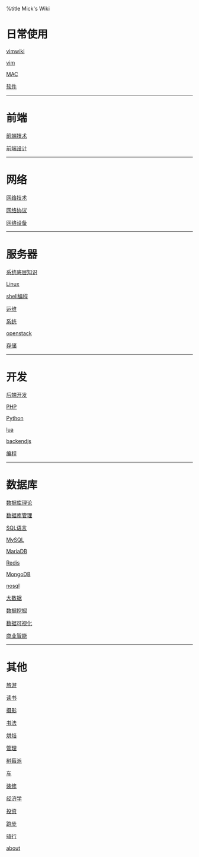 %title Mick's Wiki

= 日常使用 =
[[vim/vimwiki|vimwiki]]

[[vim/vim|vim]]

[[os/mac/index|MAC]]

[[software/index|软件]]

----
= 前端 =
[[frontend/tech/index|前端技术]]

[[frontend/design/index|前端设计]]

----
= 网络 =
[[network/tech/index|网络技术]]

[[network/protocol/index|网络协议]]

[[network/devices/index|网络设备]]

----
= 服务器 =
[[os/system/index|系统底层知识]]

[[os/linux/index|Linux]]

[[os/shell/program|shell编程]]

[[ops/index|运维]]

[[backend/system/index|系统]]

[[virtual/openstack/index|openstack]]

[[backend/storage/index|存储]]

----
= 开发 =
[[backend/dev|后端开发]]

[[backend/language/php/index|PHP]]

[[backend/language/python/index|Python]]

[[backend/language/lua/index|lua]]

[[backend/language/js/index|backendjs]]

[[program/index|编程]]

----
= 数据库 =
[[backend/db/concept/index|数据库理论]]

[[backend/db/dba/index|数据库管理]]

[[backend/db/sql/index|SQL语言]]

[[backend/db/mysql/index|MySQL]]

[[backend/db/mariadb/index|MariaDB]]

[[backend/db/redis/index|Redis]]

[[backend/db/mongodb/index|MongoDB]]

[[backend/db/nosql|nosql]]

[[backend/db/bigdata/index|大数据]]

[[backend/db/dm/index|数据挖掘]]

[[backend/db/datavisualization/index|数据可视化]]

[[backend/db/bi/index|商业智能]]

----
= 其他 =
[[travel/index|旅游]]

[[reading/index|读书]]

[[photo/index|摄影]]

[[shufa|书法]]

[[baking|烘焙]]

[[manage/index|管理]]

[[raspberry|树莓派]]

[[cars/index|车]]

[[zhuangxiu/index|装修]]

[[economics/index|经济学]]

[[investment/index|投资]]

[[running|跑步]]

[[cycling|骑行]]

[[about|about]]
